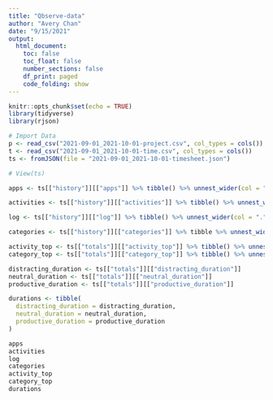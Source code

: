 ```yaml
---
title: "Qbserve-data"
author: "Avery Chan"
date: "9/15/2021"
output:
  html_document:
    toc: false
    toc_float: false
    number_sections: false
    df_print: paged
    code_folding: show
---
```


```r
knitr::opts_chunk$set(echo = TRUE)
library(tidyverse)
library(rjson)
```

```r
# Import Data
p <- read_csv("2021-09-01_2021-10-01-project.csv", col_types = cols())
t <- read_csv("2021-09-01_2021-10-01-time.csv", col_types = cols())
ts <- fromJSON(file = "2021-09-01_2021-10-01-timesheet.json")
```

```r
# View(ts)

apps <- ts[["history"]][["apps"]] %>% tibble() %>% unnest_wider(col = ".")

activities <- ts[["history"]][["activities"]] %>% tibble() %>% unnest_wider(col = ".")

log <- ts[["history"]][["log"]] %>% tibble() %>% unnest_wider(col = ".")

categories <- ts[["history"]][["categories"]] %>% tibble %>% unnest_wider(col = ".")

activity_top <- ts[["totals"]][["activity_top"]] %>% tibble() %>% unnest_wider(col = ".")
category_top <- ts[["totals"]][["category_top"]] %>% tibble() %>% unnest_wider(col = ".")

distracting_duration <- ts[["totals"]][["distracting_duration"]]
neutral_duration <- ts[["totals"]][["neutral_duration"]]
productive_duration <- ts[["totals"]][["productive_duration"]]

durations <- tibble(
  distracting_duration = distracting_duration,
  neutral_duration = neutral_duration,
  productive_duration = productive_duration
)
```


```r
apps
activities
log
categories
activity_top
category_top
durations
```





























